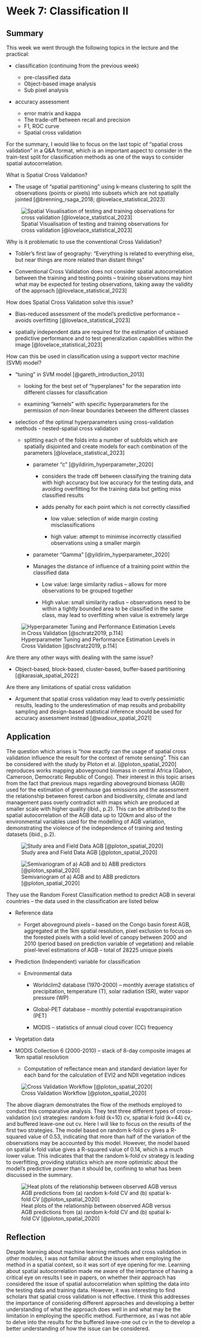 # Week 7: Classification II {.unnumbered}

## Summary

This week we went through the following topics in the lecture and the practical:

-   classification (continuing from the previous week)

    -   pre-classified data
    -   Object-based image analysis
    -   Sub pixel analysis

-   accuracy assessment

    -   error matrix and kappa
    -   The trade-off between recall and precision
    -   F1, ROC curve
    -   Spatial cross validation

For the summary, I would like to focus on the last topic of "spatial cross validation" in a Q&A format, which is an important aspect to consider in the train-test split for classification methods as one of the ways to consider spatial autocorrelation.

What is Spatial Cross Validation?

-   The usage of "spatial partitioning" using k-means clustering to split the observations (points or pixels) into subsets which are not spatially jointed [@brenning_rsaga_2018; @lovelace_statistical_2023]

![Spatial Visualisation of testing and training observations for cross validation [@lovelace_statistical_2023]](image/wk7_test_train.png)

Why is it problematic to use the conventional Cross Validation?

-   Tobler's first law of geography: "Everything is related to everything else, but near things are more related than distant things"

-   Conventional Cross Validation does not consider spatial autocorrelation between the training and testing points -- training observations may hint what may be expected for testing observations, taking away the validity of the approach [@lovelace_statistical_2023]

How does Spatial Cross Validation solve this issue?

-   Bias-reduced assessment of the model's predictive performance -- avoids overfitting [@lovelace_statistical_2023]

-   spatially independent data are required for the estimation of unbiased predictive performance and to test generalization capabilities within the image [@lovelace_statistical_2023]

How can this be used in classification using a support vector machine (SVM) model?

-   "tuning" in SVM model [@gareth_introduction_2013]

    -   looking for the best set of "hyperplanes" for the separation into different classes for classification

    -   examining "kernels" with specific hyperparameters for the permission of non-linear boundaries between the different classes

-   selection of the optimal hyperparameters using cross-validation methods - nested-spatial cross validation

    -   splitting each of the folds into a number of subfolds which are spatially disjointed and create models for each combination of the parameters [@lovelace_statistical_2023]

        -   parameter "c" [@yildirim_hyperparameter_2020]

            -   considers the trade off between classifying the training data with high accuracy but low accuracy for the testing data, and avoiding overfitting for the training data but getting miss classified results

            -   adds penalty for each point which is not correctly classified

                -   low value: selection of wide margin costing misclassifications

                -   high value: attempt to minimise incorrectly classified observations using a smaller margin

        -   parameter "Gamma" [@yildirim_hyperparameter_2020]

        -   Manages the distance of influence of a training point within the classified data

            -   Low value: large similarity radius -- allows for more observations to be grouped together

            -   High value: small similarity radius -- observations need to be within a tightly bounded area to be classified in the same class, may lead to overfitting when value is extremely large

![Hyperparameter Tuning and Performance Estimation Levels in Cross Validation [@schratz2019, p.114]](image/wk7_tuning.png)

Are there any other ways with dealing with the same issue?

-   Object-based, block-based, cluster-based, buffer-based partitioning [@karasiak_spatial_2022]

Are there any limitations of spatial cross validation

-   Argument that spatial cross validation may lead to overly pessimistic results, leading to the underestimation of map results and probability sampling and design-based statistical inference should be used for accuracy assessment instead [@wadoux_spatial_2021]

## Application

The question which arises is "how exactly can the usage of spatial cross validation influence the result for the context of remote sensing". This can be considered with the study by Ploton et al. [@ploton_spatial_2020] reproduces works mapping aboveground biomass in central Africa (Gabon, Cameroon, Democratic Republic of Congo). Their interest in this topic arises from the fact that previous maps regarding aboveground biomass (AGB) used for the estimation of greenhouse gas emissions and the assessment the relationship between forest carbon and biodiversity, climate and land management pass overly contradict with maps which are produced at smaller scale with higher quality (ibid., p.2). This can be attributed to the spatial autocorrelation of the AGB data up to 120km and also of the environmental variables used for the modelling of AGB variation, demonstrating the violence of the independence of training and testing datasets (ibid., p.2).

![Study area and Field Data AGB [@ploton_spatial_2020]](image/wk7_overview.png)

![Semivariogram of a) AGB and b) ABB predictors [@ploton_spatial_2020]](image/wk7_spatial_autocorrelation.png)

They use the Random Forest Classification method to predict AGB in several countries -- the data used in the classification are listed below

-   Reference data

    -   Forget aboveground pixels -- based on the Congo basin forest AGB, aggregated at the 1km spatial resolution, pixel exclusion to focus on the forested pixels with a solid level of canopy between 2000 and 2010 (period based on prediction variable of vegetation) and reliable pixel-level estimations of AGB -- total of 28225 unique pixels

-   Prediction (Independent) variable for classification

    -   Environmental data

        -   Worldclim2 database (1970-2000) -- monthly average statistics of precipitation, temperature (T), solar radiation (SR), water vapor pressure (WP)

        -   Global-PET database -- monthly potential evapotranspiration (PET)

        -   MODIS -- statistics of annual cloud cover (CC) frequency

-   Vegetation data

-   MODIS Collection 6 (2000-2010) -- stack of 8-day composite images at 1km spatial resolution

    -   Computation of reflectance mean and standard deviation layer for each band for the calculation of EVI2 and NDII vegetation indices  

![Cross Validation Workflow [@ploton_spatial_2020]](image/wk7_workflow.png)

The above diagram demonstrates the flow of the methods employed to conduct this comparative analysis. They test three different types of cross-validation (cv) strategies: random k-fold (k=10) cv, spatial k-fold (k=44) cv, and buffered leave-one out cv. Here I will like to focus on the results of the first two strategies. The model based on random k-fold cv gives a R-squared value of 0.53, indicating that more than half of the variation of the observations may be accounted by this model. However, the model based on spatial k-fold value gives a R-squared value of 0.14, which is a much lower value. This indicates that that the random k-fold cv strategy is leading to overfitting, providing statistics which are more optimistic about the model's predictive power than it should be, confining to what has been discussed in the summary.

![Heat plots of the relationship between observed AGB versus AGB predictions from (a) random k-fold CV and (b) spatial k-fold CV [@ploton_spatial_2020]](image/wk7_heatplot.png)

## Reflection

Despite learning about machine learning methods and cross validation in other modules, I was not familiar about the issues when employing the method in a spatial context, so it was sort of eye opening for me. Learning about spatial autocorrelation made me aware of the importance of having a critical eye on results I see in papers, on whether their approach has considered the issue of spatial autocorrelation when splitting the data into the testing data and training data. However, it was interesting to find scholars that spatial cross validation is not effective. I think this addresses the importance of considering different approaches and developing a better understanding of what the approach does well in and what may be the limitation in employing the specific method. Furthermore, as I was not able to delve into the results for the buffered leave-one out cv in the to develop a better understanding of how the issue can be considered.
